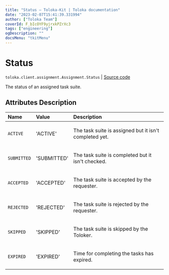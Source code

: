 ```yaml
---
title: "Status — Toloka-Kit | Toloka documentation"
date: "2023-02-07T15:41:39.331994"
author: ["Toloka Team"]
coverId: F_bIcOYF9yjrxkPZrXc3
tags: ["engineering"]
ogDescription: ""
docsMenu: "tkitMenu"
---
```


# Status
`toloka.client.assignment.Assignment.Status` | [Source code](https://github.com/Toloka/toloka-kit/blob/v1.1.3/src/client/assignment.py#L59)

The status of an assigned task suite.

## Attributes Description

| Name | Value | Description |
| :------| :-----------| :----------|
`ACTIVE`|'ACTIVE'|<p>The task suite is assigned but it isn&#x27;t completed yet.</p>
`SUBMITTED`|'SUBMITTED'|<p>The task suite is completed but it isn&#x27;t checked.</p>
`ACCEPTED`|'ACCEPTED'|<p>The task suite is accepted by the requester.</p>
`REJECTED`|'REJECTED'|<p>The task suite is rejected by the requester.</p>
`SKIPPED`|'SKIPPED'|<p>The task suite is skipped by the Toloker.</p>
`EXPIRED`|'EXPIRED'|<p>Time for completing the tasks has expired.</p>